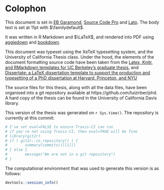 # Colophon {-}

This document is set in [EB Garamond](https://github.com/georgd/EB-Garamond), [Source Code Pro](https://github.com/adobe-fonts/source-code-pro/) and [Lato](http://www.latofonts.com/lato-free-fonts/). The body text is set at 11pt with $\familydefault$. 

It was written in R Markdown and $\LaTeX$, and rendered into PDF using [aggiedown](https://github.com/ryanpeek/aggiedown) and [bookdown](https://github.com/rstudio/bookdown). 

This document was typeset using the XeTeX typesetting system, and the University of California Thesis class. Under the hood, the elements of the document formatting source code have been taken from the [Latex, Knitr, and RMarkdown templates for UC Berkeley's graduate thesis](https://github.com/stevenpollack/ucbthesis), and [Dissertate: a LaTeX dissertation template to support the production and typesetting of a PhD dissertation at Harvard, Princeton, and NYU](https://github.com/suchow/Dissertate)

The source files for this thesis, along with all the data files, have been organised into a git repository available at https://github.com/luizirber/phd. A hard copy of the thesis can be found in the University of California Davis library.

This version of the thesis was generated on `r Sys.time()`. The repository is currently at this commit:

```r
# I've set eval=FALSE to ensure Travis-CI can run
# if you're not using Travis-CI, then eval=TRUE will be fine
# library(git2r)
# if ( git2r::in_repository() ) {
#        summary(commits()[[1]]) 
# } else { 
#        message("We are not in a git repository") 
# }
```

The computational environment that was used to generate this version is as follows:

```r
devtools::session_info()
```

